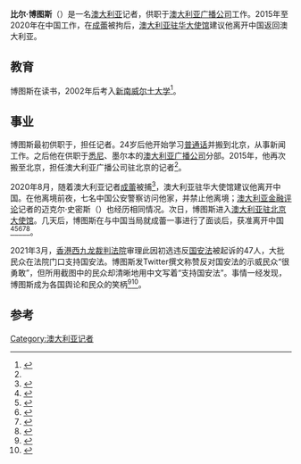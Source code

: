{{Infobox person
| name               = 比尔·博图斯
| nationality        = 澳大利亚
| education          = [[新南威尔士大学|新南威尔士大学]]
| occupation         = 记者
| employer           =[[澳大利亚广播公司|澳大利亚广播公司]]
}}

'''比尔·博图斯'''（{{lang|en|'''Bill Birtles'''}}）是一名[[澳大利亚|澳大利亚]]记者，供职于[[澳大利亚广播公司|澳大利亚广播公司]]工作。2015年至2020年在中国工作，在[[成蕾|成蕾]]被拘后，[[澳大利亚驻华大使馆|澳大利亚驻华大使馆]]建议他离开中国返回澳大利亚。

==教育==
博图斯在{{le|堪培拉文法学校|Canberra Grammar School}}读书，2002年后考入[[新南威尔士大学|新南威尔士大学]]<ref name="CGS Alumni">{{cite web |title=Mr Bill Birtles Class of 2002 |url=https://cgsalumni.org.au/profiles/mr-bill-birtles-class-of-2002/ |website=CGS Alumni |accessdate=24 September 2020 |archive-date=2021-03-07 |archive-url=https://web.archive.org/web/20210307163440/https://cgsalumni.org.au/profiles/mr-bill-birtles-class-of-2002/ |dead-url=no }}</ref>。

==事业==
博图斯最初供职于{{le|Triple J|Triple J}}，担任记者。24岁后他开始学习[[普通话|普通话]]并搬到北京，从事新闻工作。之后他在供职于[[悉尼|悉尼]]、墨尔本的[[澳大利亚广播公司|澳大利亚广播公司]]分部。2015年，他再次搬至北京，担任澳大利亚广播公司驻北京的记者<ref name="CGS Alumni"/>。

2020年8月，随着澳大利亚记者[[成蕾|成蕾]]被捕<ref>{{cite web |last=Birtles |first=Bill |title=Cheng Lei, Australian anchor for China's government-run English news channel CGTN, detained in Beijing |url=https://www.abc.net.au/news/2020-08-31/australian-detained-in-china-television-anchor-cheng-lei/12615362 |website=ABC News |accessdate=24 September 2020 |archive-date=2021-04-15 |archive-url=https://web.archive.org/web/20210415005353/https://www.abc.net.au/news/2020-08-31/australian-detained-in-china-television-anchor-cheng-lei/12615362 |dead-url=no }}</ref>，澳大利亚驻华大使馆建议他离开中国。在他离境前夜，七名中国公安警察访问他家，并禁止他离境；[[澳大利亚金融评论|澳大利亚金融评论]]记者的迈克尔·史密斯（{{lang|en|Michael Smith}}）也经历相同情况。次日，博图斯进入[[澳大利亚驻北京大使馆|澳大利亚驻北京大使馆]]。几天后，博图斯在与中国当局就成蕾一事进行了面谈后，获准离开中国<ref>{{cite web |last1=Doran |first1=Matthew |last2=Dziedzic |first2=Stephen |title=Australian correspondents Bill Birtles and Mike Smith pulled out of China after five-day diplomatic standoff over national security case |url=https://www.abc.net.au/news/2020-09-08/bill-birtles-mike-smith-evacuated-china-safety-concerns/12638786 |website=ABC News |accessdate=24 September 2020 |archive-date=2021-04-14 |archive-url=https://web.archive.org/web/20210414231524/https://www.abc.net.au/news/2020-09-08/bill-birtles-mike-smith-evacuated-china-safety-concerns/12638786 |dead-url=no }}</ref><ref>{{cite web |last1=Davidson |first1=Helen |last2=McGowan |first2=Michael |title=Australia 'very disappointed' after journalists Bill Birtles and Michael Smith forced to flee China |url=https://www.theguardian.com/australia-news/2020/sep/08/australian-journalists-abc-afr-china-embassy-warnings-bill-birtles-michael-smith |website=The Guardian |accessdate=24 September 2020 |archive-date=2021-02-08 |archive-url=https://web.archive.org/web/20210208063714/https://www.theguardian.com/australia-news/2020/sep/08/australian-journalists-abc-afr-china-embassy-warnings-bill-birtles-michael-smith |dead-url=no }}</ref><ref>{{cite web |last1=Cave |first1=Damien |last2=Buckley |first2=Chris |title=Fearing Detention, Two Australian Correspondents Flee China |url=https://www.nytimes.com/2020/09/07/world/australia/china-correspondents-bill-birtles-michael-smith.html |website=The New York Times |accessdate=24 September 2020 |archive-date=2021-04-15 |archive-url=https://web.archive.org/web/20210415031705/https://www.nytimes.com/2020/09/07/world/australia/china-correspondents-bill-birtles-michael-smith.html |dead-url=no }}</ref><ref>{{cite web |last1=Galloway |first1=Anthony |title=Australian journalists Bill Birtles, Mike Smith forced out of China |url=https://www.smh.com.au/politics/federal/australian-journalists-bill-birtles-mike-smith-forced-out-of-china-20200908-p55tg0.html |website=The Sydney Morning Herald |accessdate=24 September 2020 |archive-date=2021-03-18 |archive-url=https://web.archive.org/web/20210318120805/https://www.smh.com.au/politics/federal/australian-journalists-bill-birtles-mike-smith-forced-out-of-china-20200908-p55tg0.html |dead-url=no }}</ref><ref>{{Cite web|title=添油加醋！又一个澳大利亚前驻华记者自称曾遭“中方威胁”|url=https://www.guancha.cn/internation/2020_09_22_565933.shtml?s=sywglbt|accessdate=2021-03-02|work=www.guancha.cn}}</ref>。

2021年3月，[[西九龍裁判法院|香港西九龙裁判法院]]审理此因初选违反[[中華人民共和國香港特別行政區維護國家安全法|国安法]]被起诉的47人，大批民众在法院门口支持国安法。博图斯发Twitter撰文称赞反对国安法的示威民众“很勇敢”，但所用截图中的民众却清晰地用中文写着“支持国安法”。事情一经发现，博图斯成为各国舆论和民众的笑柄<ref>{{Cite web|title=澳媒记者想借这张图抹黑香港国安法，场面十分尴尬|url=https://news.163.com/21/0301/18/G41B94FH00018AP1.html|accessdate=2021-03-02|date=2021-03-01|last=网易|work=news.163.com|archive-date=2021-03-01|archive-url=https://web.archive.org/web/20210301155023/https://news.163.com/21/0301/18/G41B94FH00018AP1.html|dead-url=no}}</ref><ref>{{Cite web|title=自称被中国“调查”跑路的澳媒记者又借香港作妖，这次栽了大跟头|url=https://china.huanqiu.com/article/428JU4t5UMj|accessdate=2021-03-02|work=环球网}}</ref>。
==参考==
{{reflist}}
{{Authority control}}

{{DEFAULTSORT:Birtles, Bill}}

[[Category:澳大利亚记者|Category:澳大利亚记者]]